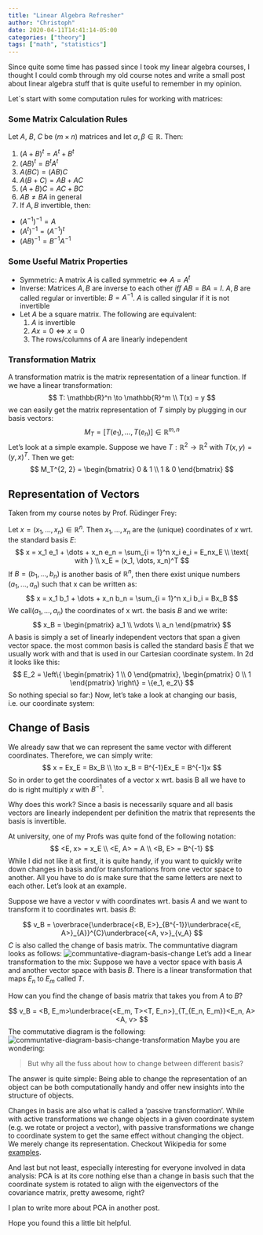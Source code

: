 ```yaml
---
title: "Linear Algebra Refresher"
author: "Christoph"
date: 2020-04-11T14:41:14-05:00
categories: ["theory"]
tags: ["math", "statistics"]
---
```


Since quite some time has passed since I took my linear algebra courses, I thought I could comb through my old course notes and write a small post about linear algebra stuff that is quite useful to remember in my opinion.

Let`s start with some computation rules for working with matrices:

### Some Matrix Calculation Rules
Let $A$, $B$, $C$ be $(m \times n)$ matrices and let $\alpha, \beta \in \mathbb{R}$. Then:

1. $(A + B)^t = A^t + B^t$
2. $(AB)^t = B^t A^t$
3. $A(BC) = (AB)C$
4. $A(B + C) = AB + AC$
5. $(A + B)C = AC + BC$
6. $AB \neq BA \text{ in general}$
7. If $A, B$ invertible, then: 

  - $(A^{-1})^{-1} = A$
  - $(A^t)^{-1} = (A^{-1})^t$
  - $(AB)^{-1} = B^{-1}A^{-1}$

### Some Useful Matrix Properties

- Symmetric: A matrix $A$ is called symmetric $\iff$ $A = A^t$
- Inverse: Matrices $A, B$ are inverse to each other $iff$ $AB = BA = I$.
  $A, B$ are called regular or invertible: $B = A^{-1}$. $A$ is called singular if it is not invertible
- Let $A$ be a square matrix. The following are equivalent:
  1. $A$ is invertible
  2. $Ax = 0 \iff x = 0$
  3. The rows/columns of $A$ are linearly independent

### Transformation Matrix
A transformation matrix is the matrix representation of a linear function. If we have a linear transformation:
$$
T: \mathbb{R}^n \to \mathbb{R}^m \\
T(x) = y
$$
we can easily get the matrix representation of $T$ simply by plugging in our basis vectors:
$$
M_T = [T(e_1), \dots, T(e_n)] \in \mathbb{R}^{m, n}
$$
Let's look at a simple example. Suppose we have $T: \mathbb{R}^2 \to \mathbb{R}^2$ with $T(x, y) = (y, x)^T$. Then we get:
$$
M_T^{2, 2} = \begin{bmatrix}
                   0 & 1 \\
                   1 & 0
             \end{bmatrix}
$$

## Representation of Vectors

Taken from my course notes by Prof. Rüdinger Frey:

Let $x = (x_1, \dots, x_n) \in \mathbb{R}^n$. Then $x_1, \dots, x_n$ are the (unique) coordinates of $x$ wrt. the standard basis $E$:
$$
x = x_1 e_1 + \dots + x_n e_n = \sum_{i = 1}^n x_i e_i = E_nx_E \\
\text{ with } \\
x_E = (x_1, \dots, x_n)^T
$$
If $B = (b_1, \dots, b_n)$ is another basis of $\mathbb{R}^n$, then there exist unique numbers $(a_1, \dots, a_n)$ such that x can be written as:
$$
x = x_1 b_1 + \dots + x_n b_n = \sum_{i = 1}^n x_i b_i = Bx_B
$$
We call$(a_1, \dots, a_n)$  the coordinates of x wrt. the basis $B$ and we write: 
$$
x_B = \begin{pmatrix}
            a_1 \\
            \vdots \\
            a_n
      \end{pmatrix}
$$
A basis is simply a set of linearly independent vectors that span a given vector space. the most common basis is called the standard basis $E$ that we usually work with and that is used in our Cartesian coordinate system. In 2d it looks like this:
$$
E_2 = \left\{
      \begin{pmatrix}
            1 \\
            0 
      \end{pmatrix},
      \begin{pmatrix}
            0 \\
            1 
      \end{pmatrix}
    \right\} = 
    \{e_1, e_2\}
$$
So nothing special so far:) Now, let's take a look at changing our basis, i.e. our coordinate system:

## Change of Basis

We already saw that we can represent the same vector with different coordinates. Therefore, we can simply write:
$$
x = Ex_E = Bx_B \\
\to x_B = B^{-1}Ex_E = B^{-1}x
$$
So in order to get the coordinates of a vector x wrt. basis B all we have to do is right multiply $x$ with $B^{-1}$.

Why does this work? Since a basis is necessarily square and all basis vectors are linearly independent per definition the matrix that represents the basis is invertible.

At university, one of my Profs was quite fond of the following notation:
$$
<E, x> = x_E \\
<E, A> = A \\
<B, E> = B^{-1}
$$
While I did not like it at first, it is quite handy, if you want to quickly write down changes in basis and/or transformations from one vector space to another. All you have to do is make sure that the same letters are next to each other. Let's look at an example.

Suppose we have a vector v with coordinates wrt. basis $A$ and we want to transform it to coordinates wrt. basis $B$:

$$
v_B = \overbrace{\underbrace{<B, E>}_{B^{-1}}\underbrace{<E, A>}_{A}}^{C}\underbrace{<A, v>}_{v_A}
$$
$C$ is also called the change of basis matrix.
The communtative diagram looks as follows:
![communtative-diagram-basis-change](/img/commutative_diagram_change_basis.png)
Let's add a linear transformation to the mix:
Suppose we have a vector space with basis $A$ and another vector space with basis $B$. There is a linear transformation that maps $E_n$ to $E_m$ called $T$. 

How can you find the change of basis matrix that takes you from $A$ to $B$?

$$
v_B = <B, E_m>\underbrace{<E_m, T><T, E_n>}_{T_{E_n, E_m}}<E_n, A><A, v>
$$
The commutative diagram is the following:
![communtative-diagram-basis-change-transformation](/img/commutative-diagram-change-basis-transformation.png)
Maybe you are wondering: 

> But why all the fuss about how to change between different basis? 

The answer is quite simple: Being able to change the representation of an object can be both computationally handy and offer new insights into the structure of objects. 

Changes in basis are also what is called a 'passive transformation'. While with active transformations we change objects in a given coordinate system (e.g. we rotate or project a vector), with passive transformations we change to coordinate system to get the same effect without changing the object. We merely change its representation. Checkout Wikipedia for some [examples](https://en.wikipedia.org/wiki/Active_and_passive_transformation).

And last but not least, especially interesting for everyone involved in data analysis: PCA is at its core nothing else than a change in basis such that the coordinate system is rotated to align with the eigenvectors of the covariance matrix, pretty awesome, right? 

I plan to write more about PCA in another post. 

Hope you found this a little bit helpful.